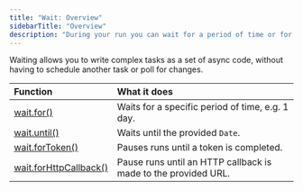 ```yaml
---
title: "Wait: Overview"
sidebarTitle: "Overview"
description: "During your run you can wait for a period of time or for something to happen."
---
```



Waiting allows you to write complex tasks as a set of async code, without having to schedule another task or poll for changes.

<PausedExecutionFree />

| Function                                          | What it does                                                   |
| :------------------------------------------------ | :------------------------------------------------------------- |
| [wait.for()](/wait-for)                           | Waits for a specific period of time, e.g. 1 day.               |
| [wait.until()](/wait-until)                       | Waits until the provided `Date`.                               |
| [wait.forToken()](/wait-for-token)                | Pauses runs until a token is completed.                        |
| [wait.forHttpCallback()](/wait-for-http-callback) | Pause runs until an HTTP callback is made to the provided URL. |

